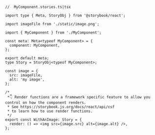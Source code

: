 ```tsx
//  MyComponent.stories.ts|tsx

import type { Meta, StoryObj } from '@storybook/react';

import imageFile from './static/image.png';

import { MyComponent } from './MyComponent';

const meta: Meta<typeof MyComponent> = {
  component: MyComponent,
};

export default meta;
type Story = StoryObj<typeof MyComponent>;

const image = {
  src: imageFile,
  alt: 'my image',
};

/*
 *👇 Render functions are a framework specific feature to allow you control on how the component renders.
 * See https://storybook.js.org/docs/react/api/csf
 * to learn how to use render functions.
 */
export const WithAnImage: Story = {
  render: () => <img src={image.src} alt={image.alt} />,
};
```
